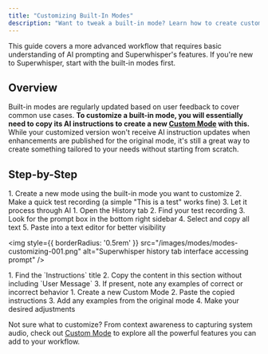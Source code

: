 ```yaml
---
title: "Customizing Built-In Modes"
description: "Want to tweak a built-in mode? Learn how to create customized versions of your favorite modes by accessing their AI instructions and adding your own adjustments—perfect for when you need something between built-in and fully custom."
---
```


<Note>This guide covers a more advanced workflow that requires basic understanding of AI prompting and Superwhisper's features. If you're new to Superwhisper, start with the built-in modes first.</Note>

## Overview
Built-in modes are regularly updated based on user feedback to cover common use cases. **To customize a built-in mode, you will essentially need to copy its AI instructions to create a new [Custom Mode](custom) with this.** While your customized version won't receive AI instruction updates when enhancements are published for the original mode, it's still a great way to create something tailored to your needs without starting from scratch.

## Step-by-Step
<Steps>
<Step title="Create a Test Recording">
1. Create a new mode using the built-in mode you want to customize
2. Make a quick test recording (a simple "This is a test" works fine)
3. Let it process through AI
</Step>

<Step title="Access the Original Instructions">
1. Open the History tab
2. Find your test recording
3. Look for the prompt box in the bottom right sidebar
4. Select and copy all text
5. Paste into a text editor for better visibility

<img
style={{ borderRadius: '0.5rem' }}
src="/images/modes/modes-customizing-001.png"
alt="Superwhisper history tab interface accessing prompt"
/>

</Step>

<Step title="Extract What You Need">
1. Find the `Instructions` title
2. Copy the content in this section without including `User Message`
3. If present, note any examples of correct or incorrect behavior
</Step>

<Step title="Create Your Custom Version">
1. Create a new Custom Mode
2. Paste the copied instructions
3. Add any examples from the original mode
4. Make your desired adjustments
</Step>
</Steps>

<Tip>Not sure what to customize? From context awareness to capturing system audio, check out [Custom Mode](custom) to explore all the powerful features you can add to your workflow.</Tip>